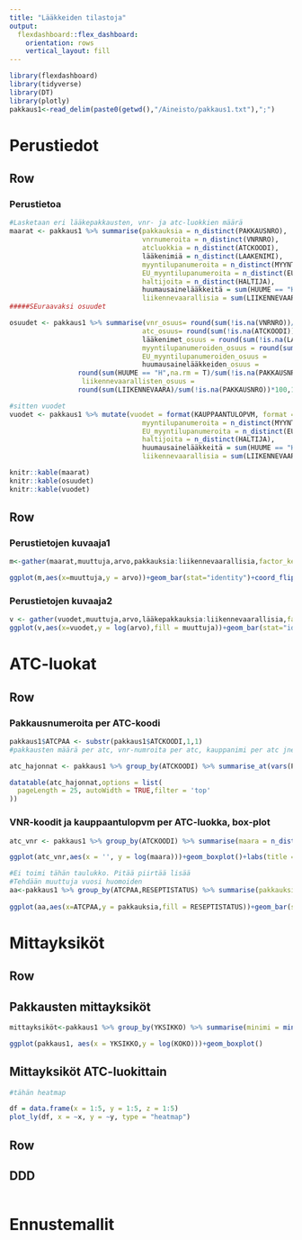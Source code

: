 ```yaml
---
title: "Lääkkeiden tilastoja"
output: 
  flexdashboard::flex_dashboard:
    orientation: rows
    vertical_layout: fill
---
```


```r
library(flexdashboard)
library(tidyverse)
library(DT)
library(plotly)
pakkaus1<-read_delim(paste0(getwd(),"/Aineisto/pakkaus1.txt"),";")
```
Perustiedot
===================================== 
Row {data-width=650}
-----------------------------------------------------------------------

### Perustietoa

```r
#Lasketaan eri lääkepakkausten, vnr- ja atc-luokkien määrä
maarat <- pakkaus1 %>% summarise(pakkauksia = n_distinct(PAKKAUSNRO),
                                 vnrnumeroita = n_distinct(VNRNRO),
                                 atcluokkia = n_distinct(ATCKOODI),
                                 lääkenimiä = n_distinct(LAAKENIMI),
                                 myyntilupanumeroita = n_distinct(MYYNTILUPANRO),
                                 EU_myyntilupanumeroita = n_distinct(EUMYYNTILUPANRO),
                                 haltijoita = n_distinct(HALTIJA),
                                 huumausainelääkkeitä = sum(HUUME == "H",na.rm = T),
                                 liikennevaarallisia = sum(LIIKENNEVAARA))
#####SEuraavaksi osuudet

osuudet <- pakkaus1 %>% summarise(vnr_osuus= round(sum(!is.na(VNRNRO))/sum(!is.na(PAKKAUSNRO))*100,1), 
                                 atc_osuus= round(sum(!is.na(ATCKOODI))/sum(!is.na(PAKKAUSNRO))*100,1),
                                 lääkenimet_osuus = round(sum(!is.na(LAAKENIMI))/sum(!is.na(PAKKAUSNRO))*100,1),
                                 myyntilupanumeroiden_osuus = round(sum(!is.na(MYYNTILUPANRO))/sum(!is.na(PAKKAUSNRO))*100,1),
                                 EU_myyntilupanumeroiden_osuus =                              round(sum(!is.na(EUMYYNTILUPANRO))/sum(!is.na(PAKKAUSNRO))*100,1),
                                 huumausainelääkkeiden_osuus = 
                 round(sum(HUUME == "H",na.rm = T)/sum(!is.na(PAKKAUSNRO))*100,1),
                  liikennevaarallisten_osuus = 
                 round(sum(LIIKENNEVAARA)/sum(!is.na(PAKKAUSNRO))*100,1))

#sitten vuodet
vuodet <- pakkaus1 %>% mutate(vuodet = format(KAUPPAANTULOPVM, format = "%Y")) %>% group_by(vuodet) %>%  summarise(lääkepakkauksia =n(),vnr_numeroita = n_distinct(VNRNRO),atc_luokkia = n_distinct(ATCKOODI),lääkenimiä = n_distinct(LAAKENIMI),
                                 myyntilupanumeroita = n_distinct(MYYNTILUPANRO),
                                 EU_myyntilupanumeroita = n_distinct(EUMYYNTILUPANRO),
                                 haltijoita = n_distinct(HALTIJA),
                                 huumausainelääkkeitä = sum(HUUME == "H",na.rm = T),
                                 liikennevaarallisia = sum(LIIKENNEVAARA) ) 

knitr::kable(maarat)
knitr::kable(osuudet)
knitr::kable(vuodet)

```
Row {data-width=150}
-----------------------------------------------------------------------
### Perustietojen kuvaaja1 
```r
m<-gather(maarat,muuttuja,arvo,pakkauksia:liikennevaarallisia,factor_key = T)

ggplot(m,aes(x=muuttuja,y = arvo))+geom_bar(stat="identity")+coord_flip()
```
### Perustietojen kuvaaja2 
```r
v <- gather(vuodet,muuttuja,arvo,lääkepakkauksia:liikennevaarallisia,factor_key = T)
ggplot(v,aes(x=vuodet,y = log(arvo),fill = muuttuja))+geom_bar(stat="identity")+coord_flip()
```

ATC-luokat
====================
Row {data-width=350}
-----------------------------------------------------------------------

### Pakkausnumeroita per ATC-koodi

```r
pakkaus1$ATCPAA <- substr(pakkaus1$ATCKOODI,1,1)
#pakkausten määrä per atc, vnr-numroita per atc, kauppanimi per atc jne.

atc_hajonnat <- pakkaus1 %>% group_by(ATCKOODI) %>% summarise_at(vars(PAKKAUSNRO),funs(min,max,median,mean))

datatable(atc_hajonnat,options = list(
  pageLength = 25, autoWidth = TRUE,filter = 'top'
))
```

### VNR-koodit ja kauppaantulopvm per ATC-luokka, box-plot

```r
atc_vnr <- pakkaus1 %>% group_by(ATCKOODI) %>% summarise(maara = n_distinct(VNRNRO))

ggplot(atc_vnr,aes(x = '', y = log(maara)))+geom_boxplot()+labs(title = "vnr-koodeja per ATC-luokka")

#Ei toimi tähän taulukko. Pitää piirtää lisää
#Tehdään muuttuja vuosi huomoiden
aa<-pakkaus1 %>% group_by(ATCPAA,RESEPTISTATUS) %>% summarise(pakkauksia = n_distinct(PAKKAUSNRO))
  
ggplot(aa,aes(x=ATCPAA,y = pakkauksia,fill = RESEPTISTATUS))+geom_bar(stat="identity")+coord_flip()+labs(title = "Pakkausten määrä reseptistatuksen mukaan ATC-pääluokittain")

```


Mittayksiköt
==================
Row {data-width=350}
-----------------------------------------------------------------------
## Pakkausten mittayksiköt
```r
mittayksiköt<-pakkaus1 %>% group_by(YKSIKKO) %>% summarise(minimi = min(KOKO),keskiarvo = mean(KOKO),mediaani = median(KOKO),maksimi = max(KOKO))

ggplot(pakkaus1, aes(x = YKSIKKO,y = log(KOKO)))+geom_boxplot()
```
## Mittayksiköt ATC-luokittain
```r
#tähän heatmap

df = data.frame(x = 1:5, y = 1:5, z = 1:5)
plot_ly(df, x = ~x, y = ~y, type = "heatmap")
```


Row {data-width=350}
-----------------------------------------------------------------------
## DDD
```r

```



Ennustemallit
=================
